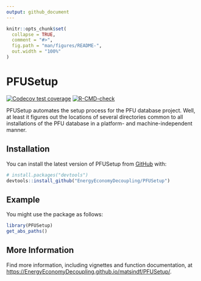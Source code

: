 ```yaml
---
output: github_document
---
```


<!-- README.md is generated from README.Rmd. Please edit README.Rmd -->

```r
knitr::opts_chunk$set(
  collapse = TRUE,
  comment = "#>",
  fig.path = "man/figures/README-",
  out.width = "100%"
)
```


# PFUSetup

<!-- badges: start -->
[![Codecov test coverage](https://codecov.io/gh/EnergyEconomyDecoupling/PFUSetup/branch/master/graph/badge.svg)](https://codecov.io/gh/EnergyEconomyDecoupling/PFUSetup?branch=master)
[![R-CMD-check](https://github.com/EnergyEconomyDecoupling/PFUSetup/workflows/R-CMD-check/badge.svg)](https://github.com/EnergyEconomyDecoupling/PFUSetup/actions)
<!-- badges: end -->

PFUSetup automates the setup process for the PFU database project.
Well, at least it figures out the locations of several directories
common to all installations of the PFU database in a platform- and machine-independent manner.


## Installation

You can install the latest version of PFUSetup from [GitHub](https://github.com/) with:

``` r
# install.packages("devtools")
devtools::install_github("EnergyEconomyDecoupling/PFUSetup")
```


## Example

You might use the package as follows:

``` r
library(PFUSetup)
get_abs_paths()
```


## More Information

Find more information, including vignettes and function documentation, at 
<https://EnergyEconomyDecoupling.github.io/matsindf/PFUSetup/>.


